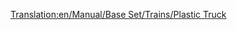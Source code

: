 [[Translation:en/Manual/Base Set/Trains/Plastic Truck]]
{{en/Manual/Base Set/Trains/Trains Carriages new|Picture=[[File:en/Manual/Base Set/Trains/Plastictruck.png]]
|NormalCost=£1,119 ($2,238)
|NormalWeight=18 / 48 t
|NormalCapacity=30,000 litres of plastic
|MonoCost="
|MonoWeight=18 / 53 t
|MonoCapacity=35,000 litres of plastic
|MagCost="
|MagWeight=18 / 55 t
|MagCapacity=37,000 litres of plastic
|Description=No description has been added yet. Feel free to add one.
}}